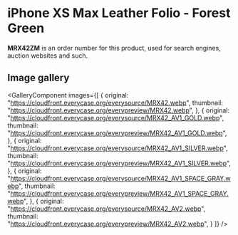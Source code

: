
# iPhone XS Max Leather Folio - Forest Green

<Callout type='info' emoji='👉🏻'>**MRX42ZM** is an order number for this product, used for search engines, auction websites and such.</Callout>

## Image gallery

<GalleryComponent
    images={[
      {
        original: "https://cloudfront.everycase.org/everysource/MRX42.webp",
        thumbnail: "https://cloudfront.everycase.org/everypreview/MRX42.webp",
      },
      {
        original: "https://cloudfront.everycase.org/everysource/MRX42_AV1_GOLD.webp",
        thumbnail: "https://cloudfront.everycase.org/everypreview/MRX42_AV1_GOLD.webp",
      },
      {
        original: "https://cloudfront.everycase.org/everysource/MRX42_AV1_SILVER.webp",
        thumbnail: "https://cloudfront.everycase.org/everypreview/MRX42_AV1_SILVER.webp",
      },
      {
        original: "https://cloudfront.everycase.org/everysource/MRX42_AV1_SPACE_GRAY.webp",
        thumbnail: "https://cloudfront.everycase.org/everypreview/MRX42_AV1_SPACE_GRAY.webp",
      },
      {
        original: "https://cloudfront.everycase.org/everysource/MRX42_AV2.webp",
        thumbnail: "https://cloudfront.everycase.org/everypreview/MRX42_AV2.webp",
      }
    ]}
  />
